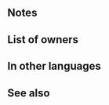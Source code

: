 {{Weapon Infobox
|tagid=SID_老練の槍
|intID=3823
|image=wep_lc155
|exclusive=1
|weaponType=Lance
|cost=400
|might=16
|range=1
|cooldown=-1
|effect=Accelerates Special trigger (cooldown count-1). At start of turn, if unit is within 2 spaces of an ally, grants Def/Res+6 and "neutralizes foe's bonuses during combat" to unit and allies within 2 spaces of unit for 1 turn. If unit initiates combat or is within 2 spaces of an ally, inflicts Atk/Def-X on foe (X = 20% of unit's Def at start of combat + 6), unit makes a guaranteed follow-up attack, and inflicts Special cooldown charge -1 on foe per attack during combat (only highest value applied; does not stack).
|required=Silver Lance
|properties=random_owner
}}
==Notes==
{{Bonuses}}
{{Neutralize Bonuses}}
{{IfUnitInitiates}}
{{Temporary debuffs}}
{{At start of combat}}
{{Guaranteed follow-up interaction}}
{{CooldownChargeMinus}}
==List of owners==
{{Skill Hero List}}
==In other languages==
{{OtherLanguages
|japanese=老練の槍
|german=Altgediente Lanze
|spanishEU=Lanza versada
|spanishLA=Lanza versada
|french=Lance du monde
|italian=Lancia secolare
|chineseTW=老練之槍
|portuguese=Lança veterana
}}
==See also==
{{See also skills|cond=Description LIKE '%-X%=%of unit_s%at start of combat%' AND Exclusive='1'}}
{{Weapons Navbox}}